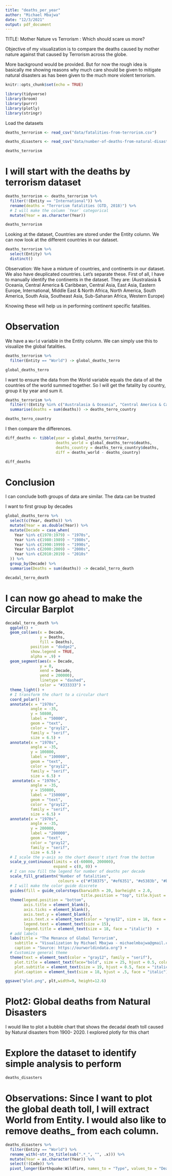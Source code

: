 ```yaml
---
title: "deaths_per_year"
author: "Michael Mbajwa"
date: "12/3/2021"
output: pdf_document
---
```


TITLE: Mother Nature vs Terrorism : Which should scare us more?

Objective of my visualization is to compare the deaths caused by mother nature against that caused by Terrorism across the globe.

More background would be provided. But for now the rough idea is basically me showing reasons why much care should be given to mitigate natural disasters as has been given to the much more violent terrorism.

```r
knitr::opts_chunk$set(echo = TRUE)
```

```r
library(tidyverse)
library(broom)
library(purrr)
library(plotly)
library(stringr)
```

Load the datasets
```r
deaths_terrorism <- read_csv("data/fatalities-from-terrorism.csv")

deaths_disasters <- read_csv("data/number-of-deaths-from-natural-disasters.csv")

deaths_terrorism
```


# I will start with the deaths by terrorism dataset
```r
deaths_terrorism <- deaths_terrorism %>%
  filter(!(Entity == "International")) %>%
  rename(deaths = "Terrorism fatalities (GTD, 2018)") %>%
  # I will make the column `Year` categorical
  mutate(Year = as.character(Year))

deaths_terrorism
```

Looking at the dataset, Countries are stored under the Entity column. 
We can now look at the different countries in our dataset.

```r
deaths_terrorism %>%
  select(Entity) %>%
  distinct()
```
Observation: We have a mixture of countries, and continents in our dataset. We also have deuplicated countries. Let's separate these. First of all, I have to manually identify the continents in the dataset. They are:
(Australasia & Oceania, Central America & Caribbean, Central Asia, East Asia, Eastern Europe, International, Middle East & North Africa, North America, South America, South Asia, Southeast Asia, Sub-Saharan Africa, Western Europe)

Knowing these will help us in performing continent specific fatalities.

# Observation
We have a `World` variable in the Entity column. We can simply use this to visualize the global fatalities.
```r
deaths_terrorism %>%
  filter(Entity == "World") -> global_deaths_terro

global_deaths_terro
```
I want to ensure the data from the World variable equals the data of all the countries of the world summed together. So I will get the fatality by country, group it by year and sum it.
```r
deaths_terrorism %>%
  filter(!(Entity %in% c("Australasia & Oceania", "Central America & Caribbean", "Central Asia", "East Asia", "Eastern Europe", "Middle East & North Africa", "North America", "South America", "South Asia", "Southeast Asia", "Sub-Saharan Africa", "Western Europe", "Western Sahara", "World"))) %>% group_by(Year) %>%
  summarise(deaths = sum(deaths)) -> deaths_terro_country

deaths_terro_country
```

I then compare the differences.
```r
diff_deaths <- tibble(year = global_deaths_terro$Year,
                      deaths_world = global_deaths_terro$deaths,
                      deaths_country = deaths_terro_country$deaths,
                      diff = deaths_world - deaths_country)

diff_deaths
```
# Conclusion
I can conclude both groups of data are similar. The data can be trusted


I want to first group by decades
```r
global_deaths_terro %>%
  select(c(Year, deaths)) %>%
  mutate(Year = as.double(Year)) %>%
  mutate(Decade = case_when(
    Year %in% c(1970:1979) ~ "1970s",
    Year %in% c(1980:1989) ~ "1980s",
    Year %in% c(1990:1999) ~ "1990s",
    Year %in% c(2000:2009) ~ "2000s",
    Year %in% c(2010:2019) ~ "2010s"
  )) %>%
  group_by(Decade) %>%
  summarise(Deaths = sum(deaths)) -> decadal_terro_death

decadal_terro_death
```

# I can now go ahead to make the Circular Barplot
```r
decadal_terro_death %>%
  ggplot() +
  geom_col(aes(x = Decade,
               y = Deaths,
               fill = Deaths),
           position = "dodge2",
           show.legend = TRUE,
           alpha = .9) +
  geom_segment(aes(x = Decade,
               y = 0,
               xend = Decade,
               yend = 200000),
               linetype = "dashed",
               color = "#333333") +
  theme_light() +
  # I transform the chart to a circular chart
  coord_polar() +
  annotate(x = "1970s",
           angle = -35,
           y = 50800,
           label = "50000",
           geom = "text",
           color = "gray12",
           family = "serif",
           size = 6.5) +
  annotate(x = "1970s",
           angle = -35,
           y = 100800,
           label = "100000",
           geom = "text",
           color = "gray12",
           family = "serif",
           size = 6.5) +
   annotate(x = "1970s",
           angle = -35,
           y = 150800,
           label = "150000",
           geom = "text",
           color = "gray12",
           family = "serif",
           size = 6.5) +
  annotate(x = "1970s",
           angle = -35,
           y = 200000,
           label = "200000",
           geom = "text",
           color = "gray12",
           family = "serif",
           size = 6.5) +
  # I scale the y-axis so the chart doesn't start from the bottom
  scale_y_continuous(limits = c(-60000, 200000), 
                     expand = c(0, 0)) +
  # I can now fill the legend for number of deaths per decade
  scale_fill_gradientn("Number of fatalities",
                       colours = c("#f38375", "#ef6351", "#e5383b", "#ba0c0c")) +
  # I will make the color guide discrete
  guides(fill = guide_colorsteps(barwidth = 20, barheight = 2.0, 
                                 title.position = "top", title.hjust = .5)) +
  theme(legend.position = "bottom",
        axis.title = element_blank(),
        axis.ticks = element_blank(),
        axis.text.y = element_blank(),
        axis.text.x = element_text(color = "gray12", size = 18, face = "bold"),
        legend.text = element_text(size = 15),
        legend.title = element_text(size = 18, face = "italic"))  +
  # add labels
  labs(title = "The Menance of Global Terrorism",
    subtitle = "Visualization by Michael Mbajwa - michaelmbajwa@gmail.com\n\nThis visualization aims to show the decadal global death toll caused by terrorism.\n",
    caption = "Source: https://ourworldindata.org") +
  # Customize general theme
  theme(text = element_text(color = "gray12", family = "serif"),
    plot.title = element_text(face="bold", size = 25, hjust = 0.5, color="#bb0a21"),
    plot.subtitle = element_text(size = 19, hjust = 0.5, face = "italic"),
    plot.caption = element_text(size = 18, hjust = .5, face = "italic")) -> plt
```

```r
ggsave("plot.png", plt,width=9, height=12.6)
```


# Plot2: Global deaths from Natural Disasters

I would like to plot a bubble chart that shows the decadal death toll caused by Natural disasters from 1900- 2020. I explored plotly for this chart

# Explore the dataset to identify simple analysis to perform
```r
deaths_disasters
```
# Observations: Since I want to plot the global death toll, I will extract World from Entity. I would also like to remove deaths_ from each column.


```r
deaths_disasters %>%
  filter(Entity == "World") %>%
  rename_with(~str_to_title(sub(".*_", "", .x))) %>%
  mutate(Year = as.character(Year)) %>%
  select(!(Code)) %>%
  pivot_longer(Earthquake:Wildfire, names_to = "Type", values_to = "Deaths")
```
```r

```

